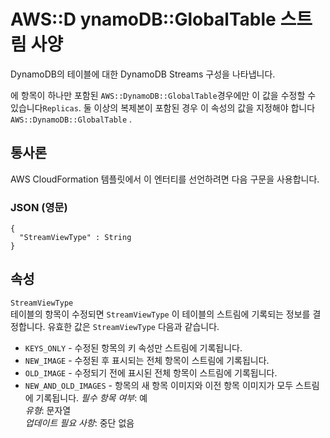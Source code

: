 # AWS::D ynamoDB::GlobalTable 스트림 사양

DynamoDB의 테이블에 대한 DynamoDB Streams 구성을 나타냅니다.

에 항목이 하나만 포함된 `AWS::DynamoDB::GlobalTable`경우에만 이 값을 수정할 수 있습니다`Replicas`. 둘 이상의 복제본이 포함된 경우 이 속성의 값을 지정해야 합니다 `AWS::DynamoDB::GlobalTable` .

## 통사론

AWS CloudFormation 템플릿에서 이 엔터티를 선언하려면 다음 구문을 사용합니다.

### JSON (영문)

```
{
  "StreamViewType" : String
}
```

## 속성

`StreamViewType`  
 테이블의 항목이 수정되면 `StreamViewType` 이 테이블의 스트림에 기록되는 정보를 결정합니다. 유효한 값은 `StreamViewType` 다음과 같습니다.

- `KEYS_ONLY` - 수정된 항목의 키 속성만 스트림에 기록됩니다.
- `NEW_IMAGE` - 수정된 후 표시되는 전체 항목이 스트림에 기록됩니다.
- `OLD_IMAGE` - 수정되기 전에 표시된 전체 항목이 스트림에 기록됩니다.
- `NEW_AND_OLD_IMAGES` - 항목의 새 항목 이미지와 이전 항목 이미지가 모두 스트림에 기록됩니다.
  _필수 항목 여부_: 예  
  _유형_: 문자열  
  _업데이트 필요 사항_: 중단 없음
